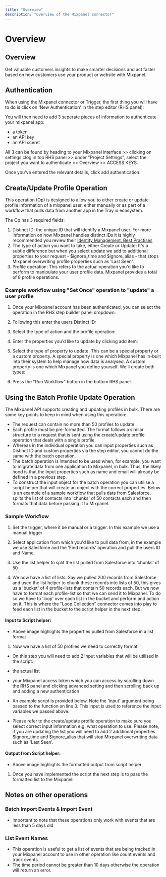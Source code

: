 ```yaml
---
title: "Overview"
description: "Overview of the Mixpanel connector"
---
```


# Overview

## Overview

Get valuable customers insights to make smarter decisions and act faster based on how customers use your product or website with Mixpanel.

## Authentication

When using the Mixpanel connector or Trigger, the first thing you will have to do is click on 'New Authentication' in the step editor (RHS panel):

You will then need to add 3 seperate pieces of information to authenticate your mixpanel app:

- a token
- an API key
- an API sceret

All 3 can be found by heading to your Mixpanel interface >> clicking on settings clog in top RHS panel >> under "Project Settings", select the project you want to authenticate >> Overview >> ACCESS KEYS.

Once you've entered the relevant details, click add authentication.

## Create/Update Profile Operation

This operation (Op) is designed to allow you to either create or update profile information of a mixpanel user, either manually or as part of a workflow that pulls data from another app in the Tray.io ecosystem.

The Op has 3 required fields:

1. Distinct ID: the unique ID that will identify a Mixpanel user. For more information on how Mixpanel handles distinct IDs it is highly recommended you review their [Identity Management: Best Practises](https://help.mixpanel.com/hc/en-us/articles/115004497803-Identity-Management-Best-Practices)
2. The type of action you want to take, either Create or Update: It's a subtle difference but when you select update we add to additional properties to your request - $ignore_time and $ignore_alias - that stops Mixpanel overwriting profile properties such as 'Last Seen'.
3. Profile operation: This refers to the actual operation you'd like to perform to manipulate your user profile data. Mixpanel provides a total of 8 profile operations.

### Example workflow using "Set Once" operation to "update" a user profile

1. Once your Mixpanel account has been authenticated, you can select the operation in the RHS step builder panel dropdown:

1. Following this enter the users Distinct ID:

1. Select the type of action and the profile operation:

1. Enter the properties you'd like to update by clicking add item:

1. Select the type of property to update. This can be a special property or a custom property. A special property is one which Mixpanel has in-built into their system to help manage how data is analysed. A custom property is one which Mixpanel you define yourself. We'll create both types:

1. Press the "Run Workflow" button in the bottom RHS panel.

## Using the Batch Profile Update Operation

The Mixpanel API supports creating and updating profiles in bulk. There are some key points to keep in mind when using this operation:

- The request can contain no more than 50 profiles to update
- Each profile must be pre-formatted. The format follows a similar structure to a request that is sent using the create/update profile operation that deals with a single profile.
- Whereas in the individual operation you can input properties such as Distinct ID and custom properties via the step editor, you cannot do the same with the batch operation.
- The batch operation is intended to be used when, for example, you want to migrate data from one application to Mixpanel, in bulk. Thus, the likely hood is that the input properties such as name and email will already be defined in a previous step.
- To construct the input object for the batch operation you can utilise a script helper that will create an object with the correct properties. Below is an example of a sample workflow that pulls data from Salesforce, splits the list of contacts into 'chunks' of 50 contacts each and then formats that data before passing it to Mixpanel.

### Sample Workflow

1. Set the trigger, where it be manual or a trigger. In this example we use a manual trigger
2. Select application from which you'd like to pull data from, in the example we use Salesforce and the 'Find records' operation and pull the users ID and Name.
3. Use the list helper to split the list pulled from Salesforce into ‘chunks’ of 50

1. We now have a list of lists. Say we pulled 200 records from Salesforce and used the list helper to chunk these records into lists of 50, this gives us a 'bucket' of 4 profile-lists that contain 50 records each. But we now have to format each profile-list so that we can send it to Mixpanel. To do so we have to 'loop' over each list in the bucket and perform and action on it. This is where the "Loop Collection" connector comes into play to feed each list in the bucket to the script helper in the next step.

#### Input to Script helper:

- Above image highlights the properties pulled from Salesforce in a list format

1. Now we have a list of 50 profiles we need to correctly format.

- On this step you will need to add 2 input variables that will be utilised in the script:
- the actual list

- your Mixpanel access token which you can access by scrolling down the RHS panel and clicking advanced setting and then scrolling back up and adding a new authentication

- An example script is provided below. Note the 'input' argument being passed to the function on line 3. This input is used to reference the input variables we passed above.

- Please refer to the create/update profile operation to make sure you select correct input information e.g. what operation to use. Please note, if you are updating the list you will need to add 2 additional properties $ignore_time and $ignore_alias that will stop Mixpanel overwriting data such as 'Last Seen'.

#### Output from Script helper:

- Above image highlights the formatted output from script helper

1. Once you have implemented the script the next step is to pass the formatted list to the Mixpanel: 

## Notes on other operations

### Batch Import Events & Import Event

- Important to note that these operations only work with events that are less than 5 days old

### List Event Names

- This operation is useful to get a list of events that are being tracked in your Mixpanel account to use in other operation like count events and track events
- The time period cannot be greater than 10 days otherwise the operation will return an error.
